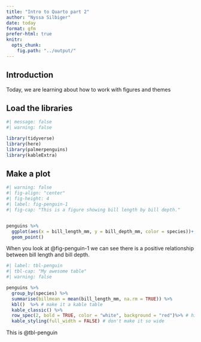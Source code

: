 ```yaml
---
title: "Intro to Quarto part 2"
author: "Nyssa Silbiger"
date: today
format: gfm
prefer-html: true
knitr:
  opts_chunk:
    fig.path: "../output/"
---
```


## Introduction
Today, we are learning about how to work with figures and themes

## Load the libraries

```r
#| message: false
#| warning: false

library(tidyverse)
library(here)
library(palmerpenguins)
library(kableExtra)
```
## Make a plot

```r
#| warning: false
#| fig-align: "center"
#| fig-height: 4
#| label: fig-penguin-1
#| fig-cap: "This is a figure showing bill length by bill depth."


penguins %>%
  ggplot(aes(x = bill_length_mm, y = bill_depth_mm, color = species))+
  geom_point()
```


When you look at @fig-penguin-1 we can see there is a positive relationship between bill length and bill depth.

```r
#| label: tbl-penguin
#| tbl-cap: "My awesome table"
#| warning: false

penguins %>%
  group_by(species) %>%
  summarise(billmean = mean(bill_length_mm, na.rm = TRUE)) %>%
  kbl()  %>% # make it a kable table
  kable_classic() %>%
  row_spec(2, bold = TRUE, color = "white", background = "red")%>% # highlight row 2
  kable_styling(full_width = FALSE) # don't make it so wide
```

This is @tbl-penguin
